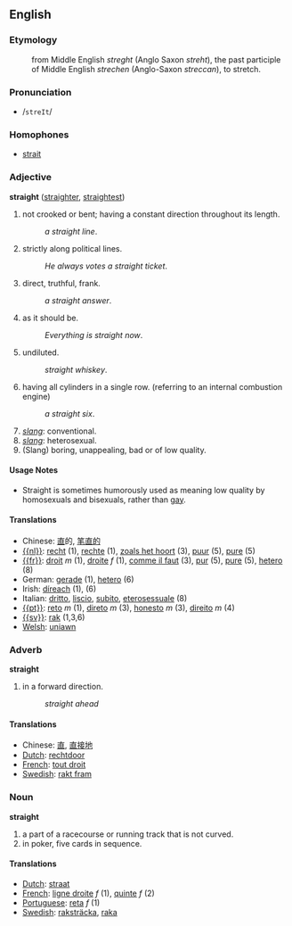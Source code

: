 ==English==

===Etymology===
:from Middle English ''streght'' (Anglo Saxon ''streht''), the past participle of Middle English ''strechen'' (Anglo-Saxon ''streccan''), to stretch.

===Pronunciation===
*/<tt>streIt</tt>/

===Homophones===
*[[strait]]

===Adjective===
'''straight''' ([[straighter]], [[straightest]])
#not crooked or bent; having a constant direction throughout its length.
#:''a straight line''.
#strictly along political lines.
#:''He always votes a straight ticket''.
#direct, truthful, frank.
#:''a straight answer''.
#as it should be.
#:''Everything is straight now''.
#undiluted.
#:''straight whiskey''.
#having all cylinders in a single row. (referring to an internal combustion engine)
#:''a straight six''.
#''[[slang]]'': conventional.
#''[[slang]]'': heterosexual.
#(Slang) boring, unappealing, bad or of low quality.

====Usage Notes====
*Straight is sometimes humorously used as meaning low quality by homosexuals and bisexuals, rather than [[gay]].

====Translations====
*Chinese: [[直]]的, [[笔直的]]
*[[{{nl}}]]: [[recht]] (1), [[rechte]] (1), [[zoals het hoort]] (3), [[puur]] (5), [[pure]] (5)
*[[{{fr}}]]: [[droit]] ''m'' (1), [[droite]] ''f'' (1), [[comme il faut]] (3), [[pur]] (5), [[pure]] (5), [[hetero]] (8)
*German: [[gerade]] (1), [[hetero]] (6)
*Irish: [[díreach]] (1), (6)
*Italian: [[dritto]], [[liscio]], [[subito]], [[eterosessuale]] (8)
*[[{{pt}}]]: [[reto]] ''m'' (1), [[direto]] ''m'' (3), [[honesto]] ''m'' (3), [[direito]] ''m'' (4)
*[[{{sv}}]]: [[rak]] (1,3,6)
*[[Welsh]]: [[uniawn]]

===Adverb===
'''straight'''
#in a forward direction.
#:''straight ahead''

====Translations====
*Chinese: [[直]], [[直接地]]
*[[Dutch]]: [[rechtdoor]]
*[[French]]: [[tout droit]]
*[[Swedish]]: [[rakt fram]]

===Noun===
'''straight'''
#a part of a racecourse or running track that is not curved.
#in poker, five cards in sequence.

====Translations====
*[[Dutch]]: [[straat]]
*[[French]]: [[ligne droite]] ''f'' (1), [[quinte]] ''f'' (2)
*[[Portuguese]]: [[reta]] ''f'' (1)
*[[Swedish]]: [[raksträcka]], [[raka]]